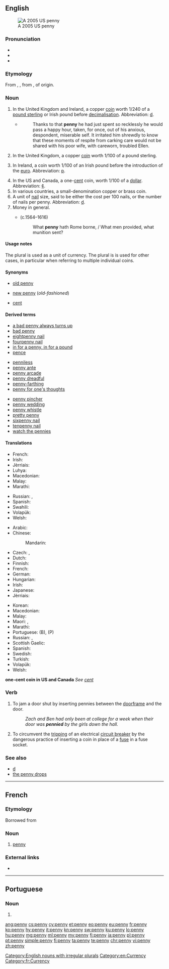 {{also|Penny}}
==English==
[[Image:2005-Penny-Uncirculated-Obverse.png|thumb|A 2005 US penny]]

===Pronunciation===
* {{IPA|/ˈpɛ.ni/|lang=en}}
* {{audio|en-us-penny.ogg|Audio (US)|lang=en}}
* {{rhymes|ɛni|lang=en}}

===Etymology===
From {{etyl|ang|en}} {{term|penning|lang=ang}}, {{m|ang|penniġ}}, from {{etyl|gem-pro|en}} {{m|gem-pro|*panningaz}}, of {{unk.|en|title=uncertain}} origin.

===Noun===
{{en-noun|pennies|pence}}

#{{lb|en|historical}} In the United Kingdom and Ireland, a copper [[coin]] worth 1/240 of a [[pound sterling]] or Irish pound before [[decimalisation]].  Abbreviation: [[d]].
#*{{RQ:BLwnds TLdgr|I|0056}}
#*:Thanks to that '''penny''' he had just spent so recklessly he would pass a happy hour, taken, for once, out of his anxious, despondent, miserable self. It irritated him shrewdly to know that these moments of respite from carking care would not be shared with his poor wife, with careworn, troubled Ellen.
#In the United Kingdom, a copper [[coin]] worth 1/100 of a pound sterling.
#{{lb|en|historical}} In Ireland, a coin worth 1/100 of an Irish pound before the introduction of the [[euro]]. Abbreviation: [[p]].
#In the US and Canada, a one-[[cent]] coin, worth 1/100 of a [[dollar]].  Abbreviation: [[¢]].
#In various countries, a small-denomination copper or brass coin.
#A unit of [[nail]] size, said to be either the cost per 100 nails, or the number of nails per penny. Abbreviation: [[d]].
#Money in general.
#:{{ux|en|to turn an honest '''penny'''}}
#*{{w|William Shakespeare}} (c.1564–1616)
#*:What '''penny''' hath Rome borne, / What men provided, what munition sent?

====Usage notes====
The plural {{term||pence|lang=en}} is used as a unit of currency. The plural is {{term||pennies|lang=en}} is used for other cases, in particular when referring to multiple individual coins.

====Synonyms====
* {{sense|1/240 of a pound sterling}} [[old penny]]
* {{sense|1/100 of a pound sterling}}  [[new penny]] (''old-fashioned'')
* {{sense|one-cent coin}}  [[cent]]

====Derived terms====
{{rel-top3|Terms derived from ''penny'' (noun)}}
* [[a bad penny always turns up]]
* [[bad penny]]
* [[eightpenny nail]]
* [[fourpenny nail]]
* [[in for a penny, in for a pound]]
* [[pence]]
{{rel-mid3}}
* [[penniless]]
* [[penny ante]]
* [[penny arcade]]
* [[penny dreadful]]
* [[penny-farthing]]
* [[penny for one's thoughts]]
{{rel-mid3}}
* [[penny pincher]]
* [[penny wedding]]
* [[penny whistle]]
* [[pretty penny]]
* [[sixpenny nail]]
* [[tenpenny nail]]
* [[watch the pennies]]
{{rel-bottom}}

====Translations====
{{trans-top|1/240 of a pound sterling or Irish pound}}
* French: {{t+|fr|penny|m}}
* Irish: {{t|ga|pingin|f}}
* Jèrriais: {{t|roa-jer|pénîn|m}}
* Luhya: {{t|luy|litong'olo}}
* Macedonian: {{t|mk|пени|n|tr=péni}}
* Malay: {{t|ms|peni}}
* Marathi: {{t|mr|पेनी|tr=penī|sc=Deva}}
{{trans-mid}}
* Russian: {{t+|ru|пенни|n|tr=pénni}}, {{t+|ru|пенс|m|tr=pens|sc=Cyrl}}
* Spanish: {{t+|es|penique|m}}
* Swahili: {{t+|sw|peni}}
* Volapük: {{t+|vo|pänid}}
* Welsh: {{t+|cy|ceiniog}}
{{trans-bottom}}

{{trans-top|1/100 of a pound sterling or British pound}}
* Arabic: {{t|ar|بنس|m|tr=bins|sc=Arab}}
* Chinese:
*: Mandarin: {{t+|cmn|便士|tr=biànshì|sc=Hani}}
* Czech: {{t+|cs|cent}}, {{t+|cs|penny}}
* Dutch: {{t|nl|penny|m}}
* Finnish: {{t+|fi|penny}}
* French: {{t+|fr|penny|m}}
* German: {{t+|de|Penny|m}}
* Hungarian: {{t+|hu|penny}}
* Irish: {{t|ga|pingin|f}}
* Japanese: {{t|ja|ペニー|tr=penī|sc=Jpan}}
* Jèrriais: {{t|roa-jer|pénîn|m}}
{{trans-mid}}
* Korean: {{t|ko|페니|sc=Kore}}
* Macedonian: {{t|mk|пени|n|tr=péni}}
* Malay: {{t|ms|peni}}
* Maori: {{t|mi|kapa}}, {{t|mi|pene}}
* Marathi: {{t|mr|पेनी|tr=penī|sc=Deva}}
* Portuguese: {{t|pt|pêni|m}} (B), {{t|pt|péni|m}} (P)
* Russian: {{t+|ru|пенни|n|tr=pénni}}, {{t+|ru|пенс|m|tr=pens|sc=Cyrl}}
* Scottish Gaelic: {{t|gd|sgillinn|f}}
* Spanish: {{t+|es|penique|m}}
* Swedish: {{t|sv|penny|c}}
* Turkish: {{t+|tr|peni}}
* Volapük: {{t+|vo|pänid}}
* Welsh: {{t+|cy|ceiniog}}
{{trans-bottom}}

'''one-cent coin in US and Canada'''
''See [[cent]]''

===Verb===
{{en-verb|pennies|pennying|pennied}}

# {{context|slang|lang=en}} To jam a door shut by inserting pennies between the [[doorframe]] and the door.
#: ''Zach and Ben had only been at college for a week when their door was '''pennied''' by the girls down the hall.''
# {{context|electronics|lang=en}} To circumvent the [[trip|tripping]] of an electrical [[circuit breaker]] by the dangerous practice of inserting a coin in place of a [[fuse]] in a fuse socket.

===See also===
* [[d]]
* [[the penny drops]]

[[Category:English nouns with irregular plurals]]
[[Category:en:Currency]]

----

==French==

===Etymology===
Borrowed from {{etyl|en|fr}}

===Noun===
{{fr-noun|m}}

# [[penny#English|penny]]

===External links===
* {{R:TLFi}}

[[Category:fr:Currency]]

----

==Portuguese==

===Noun===
{{pt-noun|m|pennies}}

# {{alternative spelling of|péni|lang=pt}}

[[ang:penny]]
[[cs:penny]]
[[cy:penny]]
[[et:penny]]
[[eo:penny]]
[[eu:penny]]
[[fr:penny]]
[[ko:penny]]
[[hy:penny]]
[[it:penny]]
[[kn:penny]]
[[sw:penny]]
[[ku:penny]]
[[lo:penny]]
[[hu:penny]]
[[mg:penny]]
[[ml:penny]]
[[my:penny]]
[[fj:penny]]
[[ja:penny]]
[[pl:penny]]
[[pt:penny]]
[[simple:penny]]
[[fi:penny]]
[[ta:penny]]
[[te:penny]]
[[chr:penny]]
[[vi:penny]]
[[zh:penny]]